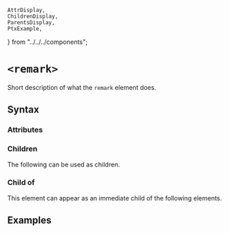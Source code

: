    AttrDisplay,
    ChildrenDisplay,
    ParentsDisplay,
    PtxExample,
} from "../../../components";

# `<remark>`

Short description of what the `remark` element does.

## Syntax

### Attributes

<AttrDisplay name="remark" />

### Children

The following can be used as children.

<ChildrenDisplay name="remark" />

### Child of

This element can appear as an immediate child of the following elements.

<ParentsDisplay name="remark" />

## Examples

    